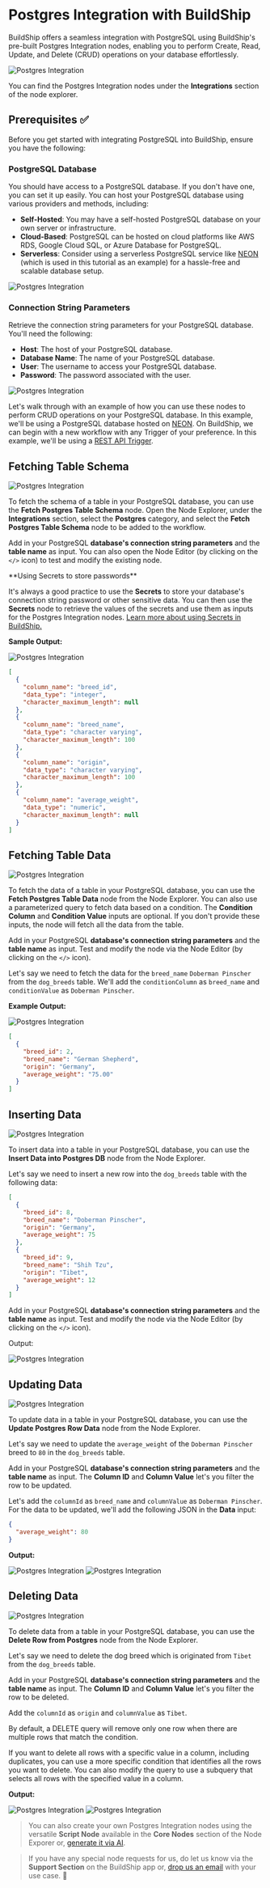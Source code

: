 # Postgres Integration with BuildShip


BuildShip offers a seamless integration with PostgreSQL using BuildShip's pre-built Postgres Integration nodes, enabling
you to perform Create, Read, Update, and Delete (CRUD) operations on your database effortlessly.

<Image src={postgres1} alt='Postgres Integration' width={1200} />

You can find the Postgres Integration nodes under the **Integrations** section of the node explorer.

## Prerequisites ✅

Before you get started with integrating PostgreSQL into BuildShip, ensure you have the following:

### PostgreSQL Database

You should have access to a PostgreSQL database. If you don't have one, you can set it up easily. You can host your
PostgreSQL database using various providers and methods, including:

- **Self-Hosted**: You may have a self-hosted PostgreSQL database on your own server or infrastructure.
- **Cloud-Based**: PostgreSQL can be hosted on cloud platforms like AWS RDS, Google Cloud SQL, or Azure Database for
  PostgreSQL.
- **Serverless**: Consider using a serverless PostgreSQL service like [NEON](https://www.neon.tech/) (which is used in
  this tutorial as an example) for a hassle-free and scalable database setup.

<Image src={postgres2} alt='Postgres Integration' width={1200} />

### Connection String Parameters

Retrieve the connection string parameters for your PostgreSQL database. You'll need the following:

- **Host**: The host of your PostgreSQL database.
- **Database Name**: The name of your PostgreSQL database.
- **User**: The username to access your PostgreSQL database.
- **Password**: The password associated with the user.

<Image src={postgres3} alt='Postgres Integration' width={1200} />

Let's walk through with an example of how you can use these nodes to perform CRUD operations on your PostgreSQL
database. In this example, we'll be using a PostgreSQL database hosted on [NEON](https://www.neon.tech/). On BuildShip,
we can begin with a new workflow with any Trigger of your preference. In this example, we'll be using a
[REST API Trigger](../rest-api).

## Fetching Table Schema

<Image src={postgresSchema} alt='Postgres Integration' width={1200} />

To fetch the schema of a table in your PostgreSQL database, you can use the **Fetch Postgres Table Schema** node. Open
the Node Explorer, under the **Integrations** section, select the **Postgres** category, and select the **Fetch Postgres
Table Schema** node to be added to the workflow.

Add in your PostgreSQL **database's connection string parameters** and the **table name** as input. You can also open
the Node Editor (by clicking on the `</>` icon) to test and modify the existing node.

<Callout emoji="💡" title="Tip">
**Using Secrets to store passwords**

It's always a good practice to use the **Secrets** to store your database's connection string password or other
sensitive data. You can then use the **Secrets** node to retrieve the values of the secrets and use them as inputs for
the Postgres Integration nodes. [Learn more about using Secrets in BuildShip.](../secrets)

</Callout>

**Sample Output:**

<Image src={postgres4} alt='Postgres Integration' width={1200} />

```json
[
  {
    "column_name": "breed_id",
    "data_type": "integer",
    "character_maximum_length": null
  },
  {
    "column_name": "breed_name",
    "data_type": "character varying",
    "character_maximum_length": 100
  },
  {
    "column_name": "origin",
    "data_type": "character varying",
    "character_maximum_length": 100
  },
  {
    "column_name": "average_weight",
    "data_type": "numeric",
    "character_maximum_length": null
  }
]
```

## Fetching Table Data

<Image src={postgresData} alt='Postgres Integration' width={1200} />

To fetch the data of a table in your PostgreSQL database, you can use the **Fetch Postgres Table Data** node from the
Node Explorer. You can also use a parameterized query to fetch data based on a condition. The **Condition Column** and
**Condition Value** inputs are optional. If you don't provide these inputs, the node will fetch all the data from the
table.

Add in your PostgreSQL **database's connection string parameters** and the **table name** as input. Test and modify the
node via the Node Editor (by clicking on the `</>` icon).

Let's say we need to fetch the data for the `breed_name` `Doberman Pinscher` from the `dog_breeds` table. We'll add the
`conditionColumn` as `breed_name` and `conditionValue` as `Doberman Pinscher`.

**Example Output:**

<Image src={postgres5} alt='Postgres Integration' width={1200} />

```json
[
  {
    "breed_id": 2,
    "breed_name": "German Shepherd",
    "origin": "Germany",
    "average_weight": "75.00"
  }
]
```

## Inserting Data

<Image src={postgresInsert} alt='Postgres Integration' width={1200} />

To insert data into a table in your PostgreSQL database, you can use the **Insert Data into Postgres DB** node from the
Node Explorer.

Let's say we need to insert a new row into the `dog_breeds` table with the following data:

```json
[
  {
    "breed_id": 8,
    "breed_name": "Doberman Pinscher",
    "origin": "Germany",
    "average_weight": 75
  },
  {
    "breed_id": 9,
    "breed_name": "Shih Tzu",
    "origin": "Tibet",
    "average_weight": 12
  }
]
```

Add in your PostgreSQL **database's connection string parameters** and the **table name** as input. Test and modify the
node via the Node Editor (by clicking on the `</>` icon).

Output:

<Image src={postgres6} alt='Postgres Integration' width={1200} />

## Updating Data

<Image src={postgresUpdate} alt='Postgres Integration' width={1200} />

To update data in a table in your PostgreSQL database, you can use the **Update Postgres Row Data** node from the Node
Explorer.

Let's say we need to update the `average_weight` of the `Doberman Pinscher` breed to `80` in the `dog_breeds` table.

Add in your PostgreSQL **database's connection string parameters** and the **table name** as input. The **Column ID**
and **Column Value** let's you filter the row to be updated.

Let's add the `columnId` as `breed_name` and `columnValue` as `Doberman Pinscher`. For the data to be updated, we'll add
the following JSON in the **Data** input:

```json
{
  "average_weight": 80
}
```

**Output:**

<Image src={postgres7} alt='Postgres Integration' width={1200} />
<Image src={postgres8} alt='Postgres Integration' width={1200} />

## Deleting Data

<Image src={postgresDelete} alt='Postgres Integration' width={1200} />

To delete data from a table in your PostgreSQL database, you can use the **Delete Row from Postgres** node from the Node
Explorer.

Let's say we need to delete the dog breed which is originated from `Tibet` from the `dog_breeds` table.

Add in your PostgreSQL **database's connection string parameters** and the **table name** as input. The **Column ID**
and **Column Value** let's you filter the row to be deleted.

Add the `columnId` as `origin` and `columnValue` as `Tibet`.

<Callout emoji="⚠️" title="Tip">
By default, a DELETE query will remove only one row when there are multiple rows that match the condition.

If you want to delete all rows with a specific value in a column, including duplicates, you can use a more specific
condition that identifies all the rows you want to delete. You can also modify the query to use a subquery that selects
all rows with the specified value in a column.

</Callout>

**Output:**

<Image src={postgres9} alt='Postgres Integration' width={1200} />
<Image src={postgres10} alt='Postgres Integration' width={1200} />

> You can also create your own Postgres Integration nodes using the versatile **Script Node** available in the **Core
> Nodes** section of the Node Exporer or, [generate it via AI](../ai-nodes).

> If you have any special node requests for us, do let us know via the **Support Section** on the BuildShip app or,
> [drop us an email](mailto:support@buildship.com) with your use case. 🙌
